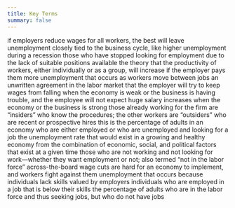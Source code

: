 ```yaml
---
title: Key Terms
summary: false
---
```


<Keyterm label="adverse selection of wage cuts argument">
  if employers reduce wages for all workers, the best will leave
</Keyterm>

<Keyterm label="cyclical unemployment">
  unemployment closely tied to the business cycle, like higher unemployment
  during a recession
</Keyterm>

<Keyterm label ="discouraged workers">
 those who have stopped looking for employment due to the lack of suitable positions available

</Keyterm>

<Keyterm label="efficiency wage theory">
  the theory that the productivity of workers, either individually or as a
  group, will increase if the employer pays them more
</Keyterm>

<Keyterm label="frictional unemployment">
  unemployment that occurs as workers move between jobs
</Keyterm>

<Keyterm label="implicit contract">
  an unwritten agreement in the labor market that the employer will try to keep
  wages from falling when the economy is weak or the business is having trouble,
  and the employee will not expect huge salary increases when the economy or the
  business is strong
</Keyterm>

<Keyterm label="insider-outsider model">
  those already working for the firm are “insiders” who know the procedures; the
  other workers are “outsiders” who are recent or prospective hires
</Keyterm>

<Keyterm label="labor force participation rate">
  this is the percentage of adults in an economy who are either employed or who
  are unemployed and looking for a job
</Keyterm>

<Keyterm label="natural rate of unemployment">
  the unemployment rate that would exist in a growing and healthy economy from
  the combination of economic, social, and political factors that exist at a
  given time
</Keyterm>

<Keyterm label="out of the labor force">
  those who are not working and not looking for work—whether they want
  employment or not; also termed “not in the labor force”
</Keyterm>

<Keyterm label="relative wage coordination argument">
  across-the-board wage cuts are hard for an economy to implement, and workers
  fight against them
</Keyterm>

<Keyterm label="structural unemployment">
  unemployment that occurs because individuals lack skills valued by employers
</Keyterm>

<Keyterm label="underemployed">
  individuals who are employed in a job that is below their skills
</Keyterm>

<Keyterm label="unemployment rate">
  the percentage of adults who are in the labor force and thus seeking jobs, but
  who do not have jobs
</Keyterm>
